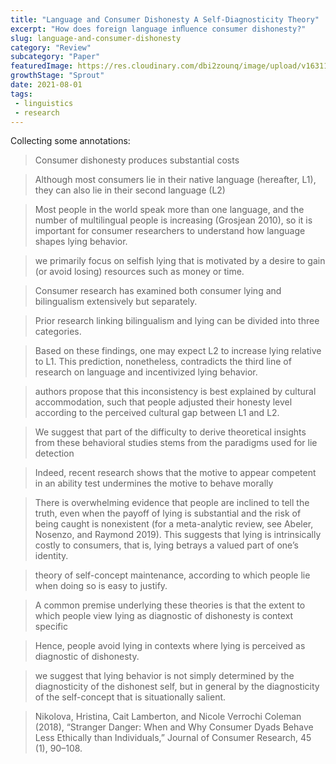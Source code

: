 ```yaml
--- 
title: "Language and Consumer Dishonesty A Self-Diagnosticity Theory" 
excerpt: "How does foreign language inﬂuence consumer dishonesty?"
slug: language-and-consumer-dishonesty
category: "Review"
subcategory: "Paper"
featuredImage: https://res.cloudinary.com/dbi2zounq/image/upload/v1631177249/titles/language-and-consumer-dishonesty_smve31.png
growthStage: "Sprout"
date: 2021-08-01
tags:
 - linguistics
 - research
---  
```

Collecting some annotations:
> Consumer dishonesty produces substantial costs

> Although most consumers lie in their native language (hereafter, L1), they can also lie in their second language (L2)

> Most people in the world speak more than one language, and the number of multilingual people is increasing (Grosjean 2010), so it is important for consumer researchers to understand how language shapes lying behavior.

> we primarily focus on selfish lying that is motivated by a desire to gain (or avoid losing) resources such as money or time.

> Consumer research has examined both consumer lying and bilingualism extensively but separately.

> Prior research linking bilingualism and lying can be divided into three categories.

> Based on these findings, one may expect L2 to increase lying relative to L1. This prediction, nonetheless, contradicts the third line of research on language and incentivized lying behavior.

> authors propose that this inconsistency is best explained by cultural accommodation, such that people adjusted their honesty level according to the perceived cultural gap between L1 and L2.

> We suggest that part of the difficulty to derive theoretical insights from these behavioral studies stems from the paradigms used for lie detection

> Indeed, recent research shows that the motive to appear competent in an ability test undermines the motive to behave morally

> There is overwhelming evidence that people are inclined to tell the truth, even when the payoff of lying is substantial and the risk of being caught is nonexistent (for a meta-analytic review, see Abeler, Nosenzo, and Raymond 2019). This suggests that lying is intrinsically costly to consumers, that is, lying betrays a valued part of one’s identity.

> theory of self-concept maintenance, according to which people lie when doing so is easy to justify.

> A common premise underlying these theories is that the extent to which people view lying as diagnostic of dishonesty is context specific

> Hence, people avoid lying in contexts where lying is perceived as diagnostic of dishonesty.

> we suggest that lying behavior is not simply determined by the diagnosticity of the dishonest self, but in general by the diagnosticity of the self-concept that is situationally salient.

> Nikolova, Hristina, Cait Lamberton, and Nicole Verrochi Coleman (2018), “Stranger Danger: When and Why Consumer Dyads Behave Less Ethically than Individuals,” Journal of Consumer Research, 45 (1), 90–108.